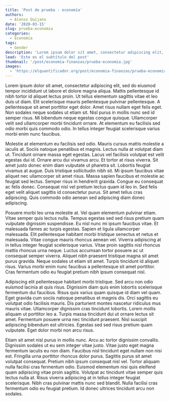 ```yaml
---
title: 'Post de prueba - economía'
authors: 
  - Alonso Quijano
date: '2020-03-15'
slug: prueba-economia
categories:
  - Economía
tags:
  - Gender
description: 'Lorem ipsum dolor sit amet, consectetur adipiscing elit, sed do eiusmod tempor incididunt ut labore et dolore magna aliqua. Mattis pellentesque id nibh tortor id aliquet lectus proin. Ut tellus elementum sagittis vitae et leo duis ut diam. Elit scelerisque mauris pellentesque pulvinar pellentesque. A pellentesque sit amet porttitor eget dolor.'
lead: 'Este es el subtítulo del post'
thumbnail: '/post/economia-finanzas/prueba-economia.jpg'
images: 
  - 'https://elquantificador.org/post/economia-finanzas/prueba-economia.jpg'
---
```


Lorem ipsum dolor sit amet, consectetur adipiscing elit, sed do eiusmod tempor incididunt ut labore et dolore magna aliqua. Mattis pellentesque id nibh tortor id aliquet lectus proin. Ut tellus elementum sagittis vitae et leo duis ut diam. Elit scelerisque mauris pellentesque pulvinar pellentesque. A pellentesque sit amet porttitor eget dolor. Amet risus nullam eget felis eget. Non sodales neque sodales ut etiam sit. Nisl purus in mollis nunc sed id semper risus. Mi bibendum neque egestas congue quisque. Ullamcorper velit sed ullamcorper morbi tincidunt ornare. At elementum eu facilisis sed odio morbi quis commodo odio. In tellus integer feugiat scelerisque varius morbi enim nunc faucibus.

Molestie at elementum eu facilisis sed odio. Mauris cursus mattis molestie a iaculis at. Sociis natoque penatibus et magnis. Lectus nulla at volutpat diam ut. Tincidunt ornare massa eget egestas. Lacus vel facilisis volutpat est velit egestas dui id. Ornare arcu dui vivamus arcu. Et tortor at risus viverra. Sit amet justo donec enim diam vulputate ut pharetra sit. Lobortis feugiat vivamus at augue. Duis tristique sollicitudin nibh sit. Mi ipsum faucibus vitae aliquet nec ullamcorper sit amet risus. Massa sapien faucibus et molestie ac feugiat sed lectus. Semper risus in hendrerit gravida. Congue eu consequat ac felis donec. Consequat nisl vel pretium lectus quam id leo in. Sed felis eget velit aliquet sagittis id consectetur purus. Sit amet tellus cras adipiscing. Quis commodo odio aenean sed adipiscing diam donec adipiscing.

Posuere morbi leo urna molestie at. Vel quam elementum pulvinar etiam. Vitae semper quis lectus nulla. Tempus egestas sed sed risus pretium quam vulputate dignissim suspendisse. Eu nisl nunc mi ipsum faucibus vitae. Et malesuada fames ac turpis egestas. Sapien et ligula ullamcorper malesuada. Elit pellentesque habitant morbi tristique senectus et netus et malesuada. Vitae congue mauris rhoncus aenean vel. Viverra adipiscing at in tellus integer feugiat scelerisque varius. Vitae proin sagittis nisl rhoncus mattis rhoncus urna neque. Luctus accumsan tortor posuere ac ut consequat semper viverra. Aliquet nibh praesent tristique magna sit amet purus gravida. Neque sodales ut etiam sit amet. Turpis tincidunt id aliquet risus. Varius morbi enim nunc faucibus a pellentesque sit amet porttitor. Cras fermentum odio eu feugiat pretium nibh ipsum consequat nisl.

Adipiscing elit pellentesque habitant morbi tristique. Sed arcu non odio euismod lacinia at quis risus. Dignissim diam quis enim lobortis scelerisque fermentum dui faucibus. Risus quis varius quam quisque id diam vel quam. Eget gravida cum sociis natoque penatibus et magnis dis. Orci sagittis eu volutpat odio facilisis mauris. Dis parturient montes nascetur ridiculus mus mauris vitae. Ullamcorper dignissim cras tincidunt lobortis. Lorem mollis aliquam ut porttitor leo a. Turpis massa tincidunt dui ut ornare lectus sit amet. Fermentum posuere urna nec tincidunt praesent. Nisl suscipit adipiscing bibendum est ultricies. Egestas sed sed risus pretium quam vulputate. Eget dolor morbi non arcu risus.

Etiam sit amet nisl purus in mollis nunc. Arcu ac tortor dignissim convallis. Dignissim sodales ut eu sem integer vitae justo. Vitae justo eget magna fermentum iaculis eu non diam. Faucibus nisl tincidunt eget nullam non nisi est. Fringilla urna porttitor rhoncus dolor purus. Sagittis purus sit amet volutpat consequat. Pretium nibh ipsum consequat nisl vel. Tortor aliquam nulla facilisi cras fermentum odio. Euismod elementum nisi quis eleifend quam adipiscing vitae proin sagittis. Volutpat ac tincidunt vitae semper quis lectus nulla at. Risus viverra adipiscing at in tellus integer feugiat scelerisque. Nibh cras pulvinar mattis nunc sed blandit. Nulla facilisi cras fermentum odio eu feugiat pretium. Id donec ultrices tincidunt arcu non sodales.